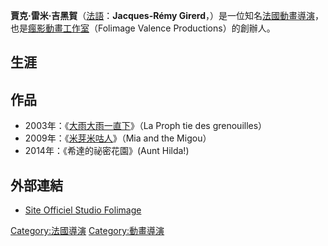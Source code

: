 {{Infobox entertainer
| name                    = 賈克·雷米·吉黑賀
| type                    = 导演
| image                   = 
| caption                 = 
| birthname               = 
| birthdate               = {{birth date and age|1952|3|7}}
| birthplace              = {{FRA}}[[羅亞爾省|羅亞爾省]][[馬爾_(羅亞爾省)|馬爾]]
| deathdate               = 
| deathplace              = 
| othername               = 
| occupation              = 
| yearsactive             = 1978年至今
| spouse                  =  
| domesticpartner         =
| academyawards           = 
| goldenglobeawards       =
| baftaawards             = 
| cesarawards             = 
| goyaawards              = 
| awards                  = 
| website                 = 
}}
'''賈克·雷米·吉黑賀'''（[[法語|法語]]：'''Jacques-Rémy Girerd'''，{{bd|1952年|3月7日||}}）是一位知名[[法國|法國]][[動畫|動畫]][[導演|導演]]，也是[[瘋影動畫工作室|瘋影動畫工作室]]（Folimage Valence Productions）的創辦人。

==生涯==

==作品==
*2003年：《[[大雨大雨一直下|大雨大雨一直下]]》（La Proph tie des grenouilles）
*2009年：《[[米芽米咕人|米芽米咕人]]》（Mia and the Migou）
*2014年：《希達的祕密花園》(Aunt Hilda!)

==外部連結==
* [http://www.folimage.com Site Officiel Studio Folimage]{{Wayback|url=http://www.folimage.com/ |date=20080703202210 }}


[[Category:法國導演|Category:法國導演]]
[[Category:動畫導演|Category:動畫導演]]